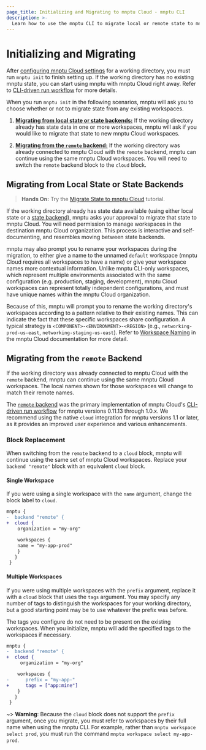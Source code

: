 ```yaml
---
page_title: Initializing and Migrating to mnptu Cloud - mnptu CLI
description: >-
  Learn how to use the mnptu CLI to migrate local or remote state to mnptu Cloud.
---
```


# Initializing and Migrating

After [configuring mnptu Cloud settings](/mnptu/cli/cloud/settings) for a working directory, you must run `mnptu init` to finish setting up. If the working directory has no existing mnptu state, you can start using mnptu with mnptu Cloud right away. Refer to [CLI-driven run workflow](/mnptu/cloud-docs/run/cli) for more details.

When you run `mnptu init` in the following scenarios, mnptu will ask you to choose whether or not to migrate state from any existing workspaces.

1. [**Migrating from local state or state backends:**](#migrating-from-local-state-or-state-backends) If the working directory already has state data in one or more workspaces, mnptu will ask if you would like to migrate that state to new mnptu Cloud workspaces.

1. [**Migrating from the `remote` backend:**](#migrating-from-the-remote-backend) If the working directory was already connected to mnptu Cloud with the `remote` backend, mnptu can continue using the same mnptu Cloud workspaces. You will need to switch the `remote` backend block to the `cloud` block.

## Migrating from Local State or State Backends

> **Hands On:** Try the [Migrate State to mnptu Cloud](/mnptu/tutorials/cloud/cloud-migrate) tutorial.

If the working directory already has state data available (using either local state or a [state
backend](/mnptu/language/settings/backends/configuration)), mnptu asks your approval to migrate
that state to mnptu Cloud. You will need permission to manage workspaces in the destination mnptu Cloud organization. This process is interactive and self-documenting, and resembles
moving between state backends.

mnptu may also prompt you to rename your workspaces during the migration, to either give a name to
the unnamed `default` workspace (mnptu Cloud requires all workspaces to have a name) or give
your workspace names more contextual information. Unlike mnptu CLI-only workspaces, which represent
multiple environments associated with the same configuration (e.g. production, staging, development),
mnptu Cloud workspaces can represent totally independent configurations, and must have unique names within the mnptu Cloud organization.

Because of this, mnptu will prompt you to rename the working directory's workspaces
according to a pattern relative to their existing names. This can indicate the fact that these specific workspaces share configuration. A typical strategy is
`<COMPONENT>-<ENVIRONMENT>-<REGION>` (e.g.,  `networking-prod-us-east`,
`networking-staging-us-east`). Refer to [Workspace
Naming](/mnptu/cloud-docs/workspaces/naming) in the mnptu Cloud documentation for more detail.

## Migrating from the `remote` Backend

If the working directory was already connected to mnptu Cloud with the `remote` backend, mnptu can continue using the same mnptu Cloud workspaces. The local names shown for those workspaces will change to match their remote names.

The [`remote` backend](/mnptu/language/settings/backends/remote) was the primary implementation of mnptu Cloud's [CLI-driven run workflow](/mnptu/cloud-docs/run/cli) for mnptu versions 0.11.13 through 1.0.x. We recommend using the native `cloud` integration for mnptu versions 1.1 or later, as it provides an improved user experience and various enhancements.

### Block Replacement

When switching from the `remote` backend to a `cloud` block, mnptu will continue using the same
set of mnptu Cloud workspaces. Replace your `backend "remote"` block with an equivalent `cloud`
block.

#### Single Workspace

If you were using a single workspace with the `name` argument, change the block
label to `cloud`.

```diff
mnptu {
-  backend "remote" {
+  cloud {
    organization = "my-org"

    workspaces {
    name = "my-app-prod"
    }
   }
 }
```

#### Multiple Workspaces

If you were using multiple workspaces with the `prefix` argument, replace it with a `cloud` block that uses the `tags` argument. You may specify any number of tags to distinguish the workspaces for your working directory, but a good starting point may be to use whatever the prefix was before.

The tags you configure do not need to be present on the existing workspaces. When you initialize, mnptu will add the specified tags to the workspaces if necessary.

```diff
mnptu {
-  backend "remote" {
+  cloud {
     organization = "my-org"

    workspaces {
-      prefix = "my-app-"
+      tags = ["app:mine"]
    }
   }
 }
```

~> **Warning**: Because the `cloud` block does not support the `prefix` argument, once you migrate, you must refer to workspaces by their full name when using the mnptu CLI. For example, rather than `mnptu workspace select prod`, you must run the command `mnptu workspace select my-app-prod`.
